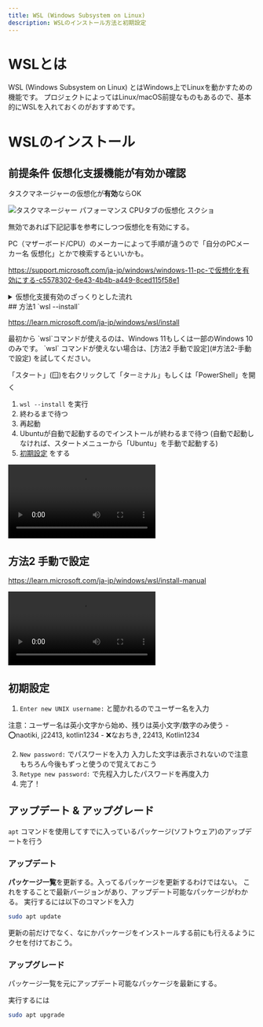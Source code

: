 ```yaml
---
title: WSL (Windows Subsystem on Linux)
description: WSLのインストール方法と初期設定
---
```


# WSLとは
WSL (Windows Subsystem on Linux) とはWindows上でLinuxを動かすための機能です。
プロジェクトによってはLinux/macOS前提なものもあるので、基本的にWSLを入れておくのがおすすめです。

# WSLのインストール




## 前提条件 仮想化支援機能が有効か確認

タスクマネージャーの仮想化が**有効**ならOK

![タスクマネージャー パフォーマンス CPUタブの仮想化 スクショ](./assets/wsl/requirements_virtualization.png)

無効であれば下記記事を参考にしつつ仮想化を有効にする。

PC（マザーボード/CPU）のメーカーによって手順が違うので「自分のPCメーカー名 仮想化」とかで検索するといいかも。

https://support.microsoft.com/ja-jp/windows/windows-11-pc-で仮想化を有効にする-c5578302-6e43-4b4b-a449-8ced115f58e1

<details>
<summary>仮想化支援有効のざっくりとした流れ</summary>
    UEFI (BIOS)に入って
    - Virtualization
    - Intel VT-d
    などの項目があれば **有効(Enabled)** にする
    <Aside type="caution">
    CPUやマザーボードのメーカーによって設定内容が変わるので注意！
    </Aside>
</details>
## 方法1 `wsl --install`

https://learn.microsoft.com/ja-jp/windows/wsl/install


<Aside >
最初から `wsl`コマンドが使えるのは、Windows 11もしくは一部のWindows 10のみです。
`wsl` コマンドが使えない場合は、[方法2 手動で設定](#方法2-手動で設定) を試してください。

</Aside>

「スタート」(🪟)を右クリックして「ターミナル」もしくは「PowerShell」を開く

1. `wsl --install` を実行
2. 終わるまで待つ
3. 再起動
4. Ubuntuが自動で起動するのでインストールが終わるまで待つ
(自動で起動しなければ、スタートメニューから「Ubuntu」を手動で起動する)
5. [初期設定](#初期設定) をする

<video src={wsl_install_command} controls="true"></video>

## 方法2 手動で設定

https://learn.microsoft.com/ja-jp/windows/wsl/install-manual

<video src={wsl_install_manual} controls="true"></video>

## 初期設定

1. `Enter new UNIX username:` と聞かれるのでユーザー名を入力
<Aside type="caution">
注意：ユーザー名は英小文字から始め、残りは英小文字/数字のみ使う
- ⭕️naotiki, j22413, kotlin1234
- ❌️なおちき, 22413, Kotlin1234
</Aside>

2. `New password:` でパスワードを入力 
入力した文字は表示されないので注意 もちろん今後もずっと使うので覚えておこう
3. `Retype new password:` で先程入力したパスワードを再度入力
4. 完了！

## アップデート & アップグレード

`apt` コマンドを使用してすでに入っているパッケージ(ソフトウェア)のアップデートを行う

### アップデート

**パッケージ一覧**を更新する。入ってるパッケージを更新するわけではない。
これをすることで最新バージョンがあり、アップデート可能なパッケージがわかる。
実行するには以下のコマンドを入力

```bash
sudo apt update
```

更新の前だけでなく、なにかパッケージをインストールする前にも行えるようにクセを付けておこう。

### アップグレード

パッケージ一覧を元にアップデート可能なパッケージを最新にする。

実行するには

```bash
sudo apt upgrade
```